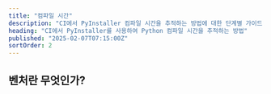 ```yaml
---
title: "컴파일 시간"
description: "CI에서 PyInstaller 컴파일 시간을 추적하는 방법에 대한 단계별 가이드"
heading: "CI에서 PyInstaller를 사용하여 Python 컴파일 시간을 추적하는 방법"
published: "2025-02-07T07:15:00Z"
sortOrder: 2
---
```



<Intro
  lang="Python with PyInstaller"
/>

## 벤처란 무엇인가?

<BencherIntro />

<Steps
  lang="Python"
  flagUrl="/ko/docs/explanation/adapters/#%EF%B8%8F-build-time"
  adapterUrl="/ko/docs/explanation/adapters/#-json"
/>

<BuildTimeInner>
  <PythonBuild />
</BuildTimeInner>

<CallToAction lang={Language.ko} />
